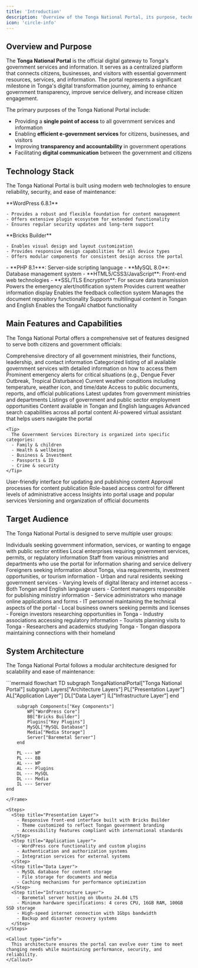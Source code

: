 ```yaml
---
title: 'Introduction'
description: 'Overview of the Tonga National Portal, its purpose, technology stack, features, and architecture'
icon: 'circle-info'
---
```


## Overview and Purpose

The **Tonga National Portal** is the official digital gateway to Tonga's government services and information. It serves as a centralized platform that connects citizens, businesses, and visitors with essential government resources, services, and information. The portal represents a significant milestone in Tonga's digital transformation journey, aiming to enhance government transparency, improve service delivery, and increase citizen engagement.

<Note>
The primary purposes of the Tonga National Portal include:

- Providing a **single point of access** to all government services and information
- Enabling **efficient e-government services** for citizens, businesses, and visitors
- Improving **transparency and accountability** in government operations
- Facilitating **digital communication** between the government and citizens
</Note>

## Technology Stack

The Tonga National Portal is built using modern web technologies to ensure reliability, security, and ease of maintenance:

<Tabs>
  <Tab title="Content Management System">
    **WordPress 6.8.1**
    
    - Provides a robust and flexible foundation for content management
    - Offers extensive plugin ecosystem for extended functionality
    - Ensures regular security updates and long-term support
  </Tab>
  <Tab title="Template Builder">
    **Bricks Builder**
    
    - Enables visual design and layout customization
    - Provides responsive design capabilities for all device types
    - Offers modular components for consistent design across the portal
  </Tab>
  <Tab title="Additional Technologies">
    - **PHP 8.1+**: Server-side scripting language
    - **MySQL 8.0**: Database management system
    - **HTML5/CSS3/JavaScript**: Front-end web technologies
    - **SSL/TLS Encryption**: For secure data transmission
  </Tab>
  <Tab title="Key Plugins">
    <CardGroup cols={2}>
      <Card title="Announcer Pro" icon="bullhorn">
        Powers the emergency alert/notification system
      </Card>
      <Card title="Location Weather Pro" icon="cloud-sun">
        Provides current weather information display
      </Card>
      <Card title="UserFeedback Premium" icon="comments">
        Enables the feedback collection system
      </Card>
      <Card title="Document Library Lite" icon="folder-open">
        Manages the document repository functionality
      </Card>
      <Card title="WPML" icon="language">
        Supports multilingual content in Tongan and English
      </Card>
      <Card title="MxChat" icon="robot">
        Enables the TongaAI chatbot functionality
      </Card>
    </CardGroup>
  </Tab>
</Tabs>

## Main Features and Capabilities

The Tonga National Portal offers a comprehensive set of features designed to serve both citizens and government officials:

<Tabs>
  <Tab title="For Citizens and Public Users">
    <CardGroup cols={2}>
      <Card title="Ministries Directory" icon="building-government">
        Comprehensive directory of all government ministries, their functions, leadership, and contact information
      </Card>
      <Card title="Government Services Directory" icon="list-check">
        Categorized listing of all available government services with detailed information on how to access them
      </Card>
      <Card title="Alert/Notification System" icon="bell">
        Prominent emergency alerts for critical situations (e.g., Dengue Fever Outbreak, Tropical Disturbance)
      </Card>
      <Card title="Weather Information" icon="cloud-sun">
        Current weather conditions including temperature, weather icon, and time/date
      </Card>
      <Card title="Document Repository" icon="folder-open">
        Access to public documents, reports, and official publications
      </Card>
      <Card title="News and Announcements" icon="newspaper">
        Latest updates from government ministries and departments
      </Card>
      <Card title="Job Advertisements" icon="briefcase">
        Listings of government and public sector employment opportunities
      </Card>
      <Card title="Multilingual Support" icon="language">
        Content available in Tongan and English languages
      </Card>
      <Card title="Search Functionality" icon="magnifying-glass">
        Advanced search capabilities across all portal content
      </Card>
      <Card title="TongaAI Chatbot" icon="robot">
        AI-powered virtual assistant that helps users navigate the portal
      </Card>
    </CardGroup>

    <Tip>
      The Government Services Directory is organized into specific categories:
      - Family & children
      - Health & wellbeing
      - Business & Investment
      - Passports & ID
      - Crime & security
    </Tip>
  </Tab>
  <Tab title="For Government Staff">
    <CardGroup cols={2}>
      <Card title="Content Management System" icon="pen-to-square">
        User-friendly interface for updating and publishing content
      </Card>
      <Card title="Workflow Management" icon="diagram-project">
        Approval processes for content publication
      </Card>
      <Card title="User Management" icon="users">
        Role-based access control for different levels of administrative access
      </Card>
      <Card title="Analytics Dashboard" icon="chart-line">
        Insights into portal usage and popular services
      </Card>
      <Card title="Document Management" icon="file-lines">
        Versioning and organization of official documents
      </Card>
    </CardGroup>
  </Tab>
</Tabs>

## Target Audience

The Tonga National Portal is designed to serve multiple user groups:

<Tabs>
  <Tab title="Primary Audiences">
    <CardGroup cols={2}>
      <Card title="Citizens of Tonga" icon="user">
        Individuals seeking government information, services, or wanting to engage with public sector entities
      </Card>
      <Card title="Businesses and Organizations" icon="building">
        Local enterprises requiring government services, permits, or regulatory information
      </Card>
      <Card title="Government Employees" icon="id-badge">
        Staff from various ministries and departments who use the portal for information sharing and service delivery
      </Card>
      <Card title="International Visitors and Investors" icon="globe">
        Foreigners seeking information about Tonga, visa requirements, investment opportunities, or tourism information
      </Card>
    </CardGroup>
  </Tab>
  <Tab title="User Personas">
    <AccordionGroup>
      <Accordion title="Tongan Citizens">
        - Urban and rural residents seeking government services
        - Varying levels of digital literacy and internet access
        - Both Tongan and English language users
      </Accordion>
      <Accordion title="Government Staff">
        - Content managers responsible for publishing ministry information
        - Service administrators who manage online applications and forms
        - IT personnel maintaining the technical aspects of the portal
      </Accordion>
      <Accordion title="Business Community">
        - Local business owners seeking permits and licenses
        - Foreign investors researching opportunities in Tonga
        - Industry associations accessing regulatory information
      </Accordion>
      <Accordion title="International Users">
        - Tourists planning visits to Tonga
        - Researchers and academics studying Tonga
        - Tongan diaspora maintaining connections with their homeland
      </Accordion>
    </AccordionGroup>
  </Tab>
</Tabs>

## System Architecture

The Tonga National Portal follows a modular architecture designed for scalability and ease of maintenance:

<Frame>
```mermaid
flowchart TD
    subgraph TongaNationalPortal["Tonga National Portal"]
        subgraph Layers["Architecture Layers"]
            PL["Presentation Layer"]
            AL["Application Layer"]
            DL["Data Layer"]
            IL["Infrastructure Layer"]
        end
        
        subgraph Components["Key Components"]
            WP["WordPress Core"]
            BB["Bricks Builder"]
            Plugins["Key Plugins"]
            MySQL["MySQL Database"]
            Media["Media Storage"]
            Server["Baremetal Server"]
        end
        
        PL --- WP
        PL --- BB
        AL --- WP
        AL --- Plugins
        DL --- MySQL
        DL --- Media
        IL --- Server
    end
```
</Frame>

<Steps>
  <Step title="Presentation Layer">
    - Responsive front-end interface built with Bricks Builder
    - Theme customized to reflect Tongan government branding
    - Accessibility features compliant with international standards
  </Step>
  <Step title="Application Layer">
    - WordPress core functionality and custom plugins
    - Authentication and authorization systems
    - Integration services for external systems
  </Step>
  <Step title="Data Layer">
    - MySQL database for content storage
    - File storage for documents and media
    - Caching mechanisms for performance optimization
  </Step>
  <Step title="Infrastructure Layer">
    - Baremetal server hosting on Ubuntu 24.04 LTS
    - Minimum hardware specifications: 4 cores CPU, 16GB RAM, 100GB SSD storage
    - High-speed internet connection with 1Gbps bandwidth
    - Backup and disaster recovery systems
  </Step>
</Steps>

<Callout type="info">
  This architecture ensures the portal can evolve over time to meet changing needs while maintaining performance, security, and reliability.
</Callout>